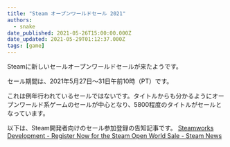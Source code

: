 ```yaml
---
title: "Steam オープンワールドセール 2021"
authors:
  - snake
date_published: 2021-05-26T15:00:00.000Z
date_updated: 2021-05-29T01:12:37.000Z
tags: [game]
---
```


Steamに新しいセールオープンワールドセールが来たようです。

セール期間は、2021年5月27日～31日午前10時（PT）です。

これは例年行われているセールではないです。タイトルからも分かるようにオープンワールド系ゲームのセールが中心となり、5800程度のタイトルがセールとなっています。

以下は、Steam開発者向けのセール参加登録の告知記事です。
[Steamworks Development - Register Now for the Steam Open World Sale - Steam News](https://store.steampowered.com/news/group/4145017/view/3119280855634041741)

